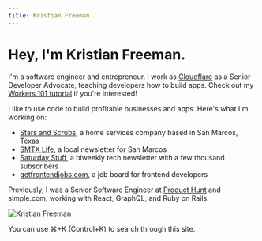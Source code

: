 ```yaml
---
title: Kristian Freeman
---
```


# Hey, I'm Kristian Freeman.

I'm a software engineer and entrepreneur. I work as [Cloudflare](https://cloudflare.com) as a Senior Developer Advocate, teaching developers how to build apps. Check out my [Workers 101 tutorial](https://www.youtube.com/watch?v=H7Qe96fqg1M) if you're interested!

I like to use code to build profitable businesses and apps. Here's what I'm working on:

- [Stars and Scrubs](https://cleaningsanmarcos.com), a home services company based in San Marcos, Texas
- [SMTX Life](https://smtxlife.com), a local newsletter for San Marcos
- [Saturday Stuff](https://www.saturdaystuff.com), a biweekly tech newsletter with a few thousand subscribers
- [getfrontendjobs.com](https://getfrontendjobs.com), a job board for frontend developers

Previously, I was a Senior Software Engineer at [Product Hunt](https://producthunt.com) and simple.com, working with React, GraphQL, and Ruby on Rails.

<MostPopularTags />

<Image
  src={Kristian}
  alt="Kristian Freeman"
  width={250}
  height={250}
  class="rounded-md"
/>

You can use ⌘+K (Control+K) to search through this site.

